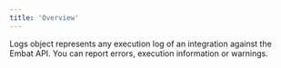 ```yaml
---
title: 'Overview'
---
```


Logs object represents any execution log of an integration against the Embat API. You can report errors, execution information or warnings.

